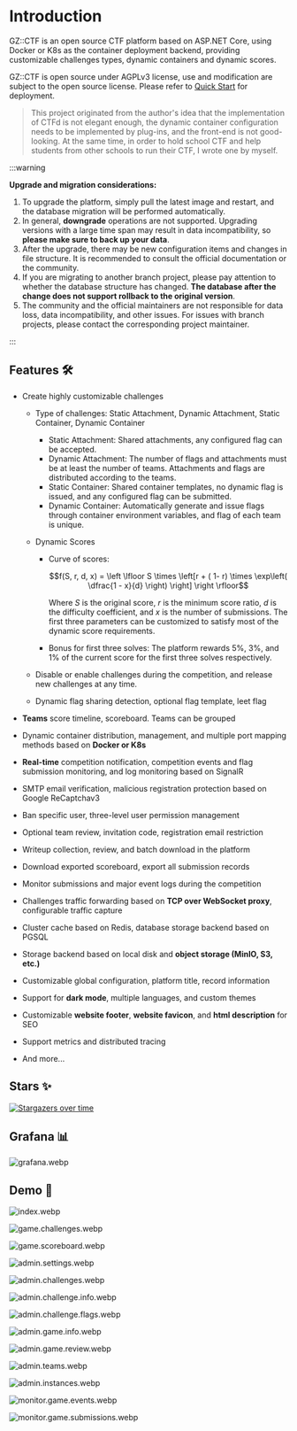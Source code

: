 
# Introduction

<ProjectBadges />

GZ::CTF is an open source CTF platform based on ASP.NET Core, using Docker or K8s as the container deployment backend, providing customizable challenges types, dynamic containers and dynamic scores.

GZ::CTF is open source under AGPLv3 license, use and modification are subject to the open source license. Please refer to [Quick Start](/guide/start/quick-start) for deployment.

> This project originated from the author's idea that the implementation of CTFd is not elegant enough, the dynamic container configuration needs to be implemented by plug-ins, and the front-end is not good-looking. At the same time, in order to hold school CTF and help students from other schools to run their CTF, I wrote one by myself.

:::warning

**Upgrade and migration considerations:**

1. To upgrade the platform, simply pull the latest image and restart, and the database migration will be performed automatically.
2. In general, **downgrade** operations are not supported. Upgrading versions with a large time span may result in data incompatibility, so **please make sure to back up your data**.
3. After the upgrade, there may be new configuration items and changes in file structure. It is recommended to consult the official documentation or the community.
4. If you are migrating to another branch project, please pay attention to whether the database structure has changed. **The database after the change does not support rollback to the original version**.
5. The community and the official maintainers are not responsible for data loss, data incompatibility, and other issues. For issues with branch projects, please contact the corresponding project maintainer.

:::

## Features 🛠️

- Create highly customizable challenges

  - Type of challenges: Static Attachment, Dynamic Attachment, Static Container, Dynamic Container

    - Static Attachment: Shared attachments, any configured flag can be accepted.
    - Dynamic Attachment: The number of flags and attachments must be at least the number of teams. Attachments and flags are distributed according to the teams.
    - Static Container: Shared container templates, no dynamic flag is issued, and any configured flag can be submitted.
    - Dynamic Container: Automatically generate and issue flags through container environment variables, and flag of each team is unique.

  - Dynamic Scores

    - Curve of scores:

      ```math
      f(S, r, d, x) = \left \lfloor S \times \left[r + ( 1- r) \times \exp\left( \dfrac{1 - x}{d} \right) \right] \right \rfloor
      ```

      Where $S$ is the original score, $r$ is the minimum score ratio, $d$ is the difficulty coefficient, and $x$ is the number of submissions. The first three parameters can be customized to satisfy most of the dynamic score requirements.

    - Bonus for first three solves:
      The platform rewards 5%, 3%, and 1% of the current score for the first three solves respectively.

  - Disable or enable challenges during the competition, and release new challenges at any time.
  - Dynamic flag sharing detection, optional flag template, leet flag

- **Teams** score timeline, scoreboard. Teams can be grouped
- Dynamic container distribution, management, and multiple port mapping methods based on **Docker or K8s**
- **Real-time** competition notification, competition events and flag submission monitoring, and log monitoring based on SignalR
- SMTP email verification, malicious registration protection based on Google ReCaptchav3
- Ban specific user, three-level user permission management
- Optional team review, invitation code, registration email restriction
- Writeup collection, review, and batch download in the platform
- Download exported scoreboard, export all submission records
- Monitor submissions and major event logs during the competition
- Challenges traffic forwarding based on **TCP over WebSocket proxy**, configurable traffic capture
- Cluster cache based on Redis, database storage backend based on PGSQL
- Storage backend based on local disk and **object storage (MinIO, S3, etc.)**
- Customizable global configuration, platform title, record information
- Support for **dark mode**, multiple languages, and custom themes
- Customizable **website footer**, **website favicon**, and **html description** for SEO
- Support metrics and distributed tracing
- And more...

## Stars ✨

[![Stargazers over time](https://starchart.cc/GZTimeWalker/GZCTF.svg?variant=adaptive)](https://starchart.cc/GZTimeWalker/GZCTF)

## Grafana 📊

![grafana.webp](/images/grafana.webp)

## Demo 🗿

![index.webp](/images/index.webp)

![game.challenges.webp](/images/game.challenges.webp)

![game.scoreboard.webp](/images/game.scoreboard.webp)

![admin.settings.webp](/images/admin.settings.webp)

![admin.challenges.webp](/images/admin.challenges.webp)

![admin.challenge.info.webp](/images/admin.challenge.info.webp)

![admin.challenge.flags.webp](/images/admin.challenge.flags.webp)

![admin.game.info.webp](/images/admin.game.info.webp)

![admin.game.review.webp](/images/admin.game.review.webp)

![admin.teams.webp](/images/admin.teams.webp)

![admin.instances.webp](/images/admin.instances.webp)

![monitor.game.events.webp](/images/monitor.game.events.webp)

![monitor.game.submissions.webp](/images/monitor.game.submissions.webp)
